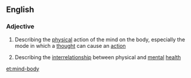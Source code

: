 ==English==

===Adjective===
{{en-adj|-|head=[[mind]]-[[body]]}}

# {{context|philosophy}} Describing the [[physical]] action of the mind on the body, especially the mode in which a [[thought]] can cause an [[action]]
# {{context|medicine}} Describing the [[interrelationship]] between physical and [[mental]] [[health]]

[[et:mind-body]]